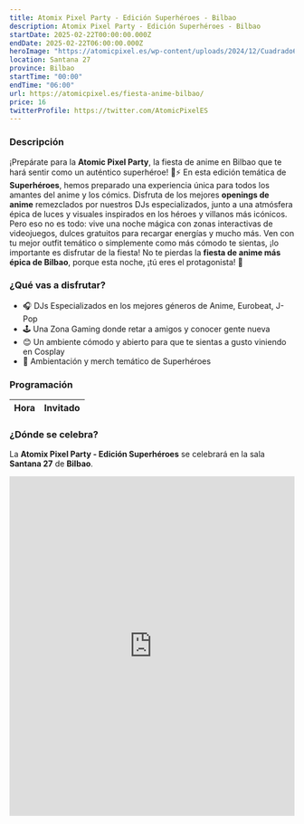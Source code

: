 ```yaml
---
title: Atomix Pixel Party - Edición Superhéroes - Bilbao
description: Atomix Pixel Party - Edición Superhéroes - Bilbao
startDate: 2025-02-22T00:00:00.000Z
endDate: 2025-02-22T06:00:00.000Z
heroImage: "https://atomicpixel.es/wp-content/uploads/2024/12/Cuadrado640.jpg"
location: Santana 27
province: Bilbao
startTime: "00:00"
endTime: "06:00"
url: https://atomicpixel.es/fiesta-anime-bilbao/
price: 16
twitterProfile: https://twitter.com/AtomicPixelES
---
```


### Descripción

¡Prepárate para la **Atomic Pixel Party**, la fiesta de anime en Bilbao que te hará sentir como un auténtico superhéroe! 🎉⚡ En esta edición temática de **Superhéroes**, hemos preparado una experiencia única para todos los amantes del anime y los cómics. Disfruta de los mejores **openings de anime** remezclados por nuestros DJs especializados, junto a una atmósfera épica de luces y visuales inspirados en los héroes y villanos más icónicos.
Pero eso no es todo: vive una noche mágica con zonas interactivas de videojuegos, dulces gratuitos para recargar energías y mucho más. Ven con tu mejor outfit temático o simplemente como más cómodo te sientas, ¡lo importante es disfrutar de la fiesta! No te pierdas la **fiesta de anime más épica de Bilbao**, porque esta noche, ¡tú eres el protagonista! 🌟

### ¿Qué vas a disfrutar?

+ 🎧 DJs Especializados en los mejores géneros de Anime, Eurobeat, J-Pop
+ 🕹 Una Zona Gaming donde retar a amigos y conocer gente nueva
+ 😊 Un ambiente cómodo y abierto para que te sientas a gusto viniendo en Cosplay
+ 🦸 Ambientación y merch temático de Superhéroes

### Programación

| Hora | Invitado |
|------|----------|

### ¿Dónde se celebra?

La **Atomix Pixel Party - Edición Superhéroes** se celebrará en la sala **Santana 27** de **Bilbao**.
<iframe src="https://www.google.com/maps/embed?pb=!1m14!1m8!1m3!1d104497.2908712476!2d-2.899668!3d43.250038!3m2!1i1024!2i768!4f13.1!3m3!1m2!1s0xd4e4e55cb73d655%3A0x3d49aa8bd6f6acb4!2sSALA%20SANTANA%2027!5e1!3m2!1ses!2sus!4v1736185704613!5m2!1ses!2sus" width="100%" height="600" style="border:0;" allowfullscreen="" loading="lazy" referrerpolicy="no-referrer-when-downgrade"></iframe>

